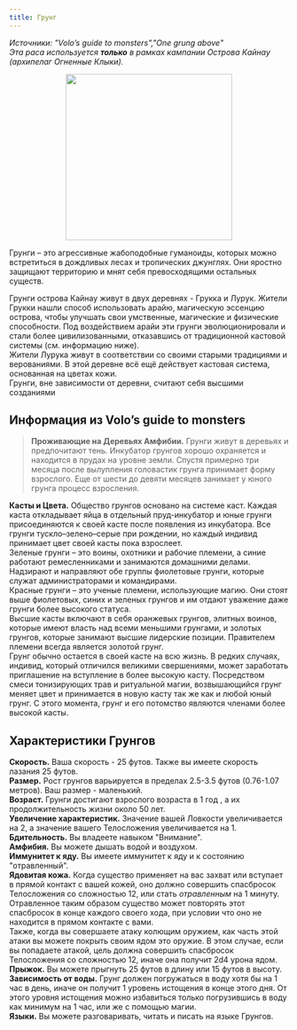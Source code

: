```yaml
---
title: Грунг
---
```

_Источники: "Volo’s guide to monsters","One grung above"_  
_Эта раса используется **только** в рамках кампании Острова Кайнау (архипелаг Огненные Клыки)._

<p style="text-align: center">
  <img style="height: 300px" src="https://github.com/i-madness/azurion/blob/master/img/grung.race.png?raw=true"/>
</p>

Грунги – это агрессивные жабоподобные гуманоиды, которых можно встретиться в дождливых лесах и тропических джунглях. Они яростно защищают
территорию и мнят себя превосходящими остальных существ.

Грунги острова Кайнау живут в двух деревнях - Грукка и Лурук. Жители Грукки нашли способ использовать арайю, магическую эссенцию острова,
чтобы улучшать свои умственные, магические и физические способности. Под воздействием арайи эти грунги эволюционировали и стали более цивилизованными,
отказавшись от традиционной кастовой системы (см. информацию ниже).  
Жители Лурука живут в соответствии со своими старыми традициями и верованиями. В этой деревне всё ещё действует кастовая система, основанная
на цветах кожи.  
Грунги, вне зависимости от деревни, считают себя высшими созданиями

## Информация из Volo’s guide to monsters
> **Проживающие на Деревьях Амфибии.**
  Грунги живут в деревьях и предпочитают тень. Инкубатор грунгов хорошо охраняется и
  находится в прудах на уровне земли. Спустя примерно три месяца после вылупления головастик грунга принимает форму взрослого.
  Еще от шести до девяти месяцев занимает у юного грунга процесс взросления.

  **Касты и Цвета.**
  Общество грунгов основано на системе каст. Каждая каста откладывает яйца в отдельный пруд-инкубатор и юные грунги присоединяются
  к своей касте после появления из инкубатора. Все грунги тускло–зелено–серые при рождении, но каждый индивид принимает цвет своей
  касты пока взрослеет.  
  Зеленые грунги – это воины, охотники и рабочие племени, а синие работают ремесленниками и занимаются домашними делами.
  Надзирают и направляют обе группы фиолетовые грунги, которые служат администраторами и командирами.  
  Красные грунги – это ученые племени, использующие магию. Они стоят выше фиолетовых, синих и зеленых грунгов и им отдают
  уважение даже грунги более высокого статуса.  
  Высшие касты включают в себя оранжевых грунгов, элитных воинов, которые имеют власть над всеми меньшими грунгами, и
  золотых грунгов, которые занимают высшие лидерские позиции. Правителем племени всегда является золотой грунг.  
  Грунг обычно остается в своей касте на всю жизнь. В редких случаях, индивид, который отличился великими свершениями, может
  заработать приглашение на вступление в более высокую касту. Посредством смеси тонизирующих трав и ритуальной магии,
  возвышающийся грунг меняет цвет и принимается в новую касту так же как и любой юный грунг. С этого момента, грунг и его
  потомство являются членами более высокой касты.

## Характеристики Грунгов
**Скорость.** Ваша скорость - 25 футов. Также вы имеете скорость лазания 25 футов.  
**Размер.** Рост грунгов варьируется в пределах 2.5-3.5 футов (0.76-1.07 метров). Ваш размер - маленький.  
**Возраст.** Грунги достигают взрослого возраста в 1 год , а их продолжительность жизни около 50 лет.  
**Увеличение характеристик.** Значение вашей Ловкости увеличивается на 2, а значение вашего Телосложения увеличивается на 1.  
**Бдительность.** Вы владеете навыком "Внимание".  
**Амфибия.** Вы можете дышать водой и воздухом.  
**Иммунитет к яду.** Вы имеете иммунитет к яду и к состоянию "отравленный".  
**Ядовитая кожа.** Когда существо применяет на вас захват или вступает в прямой контакт с вашей кожей, оно должно совершить
спасбросок Телосложения со сложностью 12, или стать _отравленным_ на 1 минуту. Отравленное таким образом существо может повторять
этот спасбросок в конце каждого своего хода, при условии что оно не находится в прямом контакте с вами.  
Также, когда вы совершаете атаку колющим оружием, как часть этой атаки вы можете покрыть своим ядом это оружие. В этом случае, если
вы попадаете атакой, цель должна совершить спасбросок Телосложения со сложностью 12, иначе она получит 2d4 урона ядом.  
**Прыжок.** Вы можете прыгнуть 25 футов в длину или 15 футов в высоту.  
**Зависимость от воды.** Грунг должен погружаться в воду хотя бы на 1 час в день, иначе он получит 1 уровень истощения
в конце этого дня. От этого уровня истощения можно избавиться только погрузившись в воду как минимум на 1 час, или же с помощью магии.  
**Языки.** Вы можете разговаривать, читать и писать на языке Грунгов.